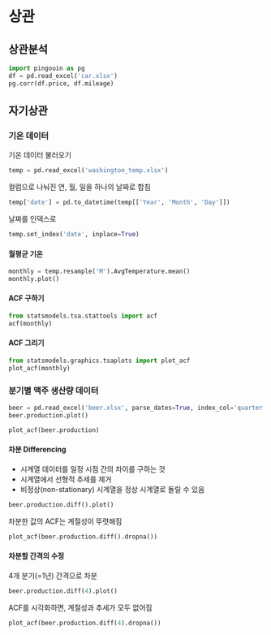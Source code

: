 # 상관

## 상관분석

```python
import pingouin as pg
df = pd.read_excel('car.xlsx')
pg.corr(df.price, df.mileage)
```

## 자기상관

### 기온 데이터

기온 데이터 불러오기
```python
temp = pd.read_excel('washington_temp.xlsx')
```
컬럼으로 나눠진 연, 월, 일을 하나의 날짜로 합침
```python
temp['date'] = pd.to_datetime(temp[['Year', 'Month', 'Day']])
```
날짜를 인덱스로
```python
temp.set_index('date', inplace=True)
```
#### 월평균 기온
```python
monthly = temp.resample('M').AvgTemperature.mean()
monthly.plot()
```
#### ACF 구하기
```python
from statsmodels.tsa.stattools import acf
acf(monthly)
```
#### ACF 그리기
```python
from statsmodels.graphics.tsaplots import plot_acf
plot_acf(monthly)
```
### 분기별 맥주 생산량 데이터
```python
beer = pd.read_excel('beer.xlsx', parse_dates=True, index_col='quarter')
beer.production.plot()
```

```python
plot_acf(beer.production)
```
#### 차분 Differencing 
- 시계열 데이터를 일정 시점 간의 차이를 구하는 것
- 시계열에서 선형적 추세를 제거
- 비정상(non-stationary) 시계열을 정상 시계열로 돌릴 수 있음
```python
beer.production.diff().plot()
```
차분한 값의 ACF는 계절성이 뚜렷해짐
```python
plot_acf(beer.production.diff().dropna())
```
#### 차분할 간격의 수정

4개 분기(=1년) 간격으로 차분
```python
beer.production.diff(4).plot()
```

ACF를 시각화하면, 계절성과 추세가 모두 없어짐
```python
plot_acf(beer.production.diff(4).dropna())
```